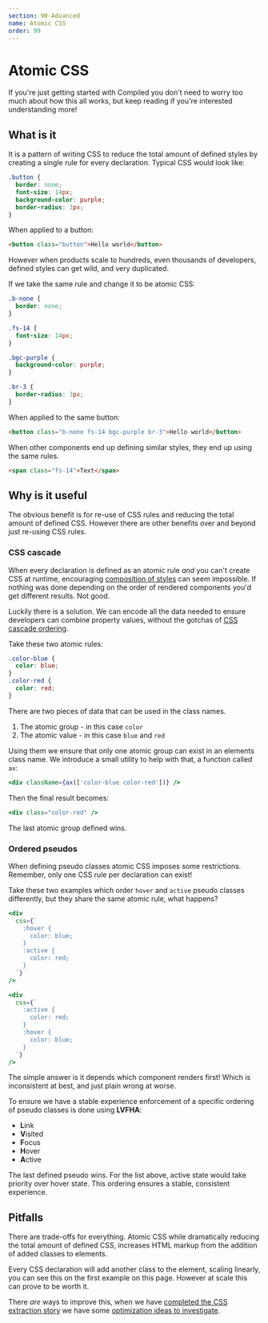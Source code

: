 ```yaml
---
section: 90-Advanced
name: Atomic CSS
order: 99
---
```


# Atomic CSS

If you're just getting started with Compiled you don't need to worry too much about how this all works,
but keep reading if you're interested understanding more!

## What is it

It is a pattern of writing CSS to reduce the total amount of defined styles by creating a single rule for every declaration.
Typical CSS would look like:

```css
.button {
  border: none;
  font-size: 14px;
  background-color: purple;
  border-radius: 3px;
}
```

When applied to a button:

```html
<button class="button">Hello world</button>
```

However when products scale to hundreds,
even thousands of developers,
defined styles can get wild,
and very duplicated.

If we take the same rule and change it to be atomic CSS:

```css
.b-none {
  border: none;
}

.fs-14 {
  font-size: 14px;
}

.bgc-purple {
  background-color: purple;
}

.br-3 {
  border-radius: 3px;
}
```

When applied to the same button:

```html
<button class="b-none fs-14 bgc-purple br-3">Hello world</button>
```

When other components end up defining similar styles,
they end up using the same rules.

```html
<span class="fs-14">Text</span>
```

## Why is it useful

The obvious benefit is for re-use of CSS rules and reducing the total amount of defined CSS.
However there are other benefits over and beyond just re-using CSS rules.

### CSS cascade

When every declaration is defined as an atomic rule _and_ you can't create CSS at runtime,
encouraging [composition of styles](/composition) can seem impossible.
If nothing was done depending on the order of rendered components you'd get different results.
Not good.

Luckily there is a solution.
We can encode all the data needed to ensure developers can combine property values,
without the gotchas of [CSS cascade ordering](https://developer.mozilla.org/en-US/docs/Learn/CSS/Building_blocks/Cascade_and_inheritance).

Take these two atomic rules:

```css
.color-blue {
  color: blue;
}
.color-red {
  color: red;
}
```

There are two pieces of data that can be used in the class names.

1. The atomic group - in this case `color`
1. The atomic value - in this case `blue` and `red`

Using them we ensure that only one atomic group can exist in an elements class name.
We introduce a small utility to help with that,
a function called `ax`:

```jsx
<div className={ax(['color-blue color-red'])} />
```

Then the final result becomes:

```jsx
<div class="color-red" />
```

The last atomic group defined wins.

### Ordered pseudos

When defining pseudo classes atomic CSS imposes some restrictions.
Remember,
only one CSS rule per declaration can exist!

Take these two examples which order `hover` and `active` pseudo classes differently,
but they share the same atomic rule,
what happens?

```jsx
<div
  css={`
    :hover {
      color: blue;
    }
    :active {
      color: red;
    }
  `}
/>
```

```jsx
<div
  css={`
    :active {
      color: red;
    }
    :hover {
      color: blue;
    }
  `}
/>
```

The simple answer is it depends which component renders first!
Which is inconsistent at best,
and just plain wrong at worse.

To ensure we have a stable experience enforcement of a specific ordering of pseudo classes is done using **LVFHA**:

- **L**ink
- **V**isited
- **F**ocus
- **H**over
- **A**ctive

The last defined pseudo wins.
For the list above,
active state would take priority over hover state.
This ordering ensures a stable,
consistent experience.

## Pitfalls

There are trade-offs for everything.
Atomic CSS while dramatically reducing the total amount of defined CSS,
increases HTML markup from the addition of added classes to elements.

Every CSS declaration will add another class to the element,
scaling linearly,
you can see this on the first example on this page.
However at scale this can prove to be worth it.

There _are_ ways to improve this,
when we have [completed the CSS extraction story](https://github.com/atlassian-labs/compiled/issues/58) we have some [optimization ideas to investigate](https://github.com/atlassian-labs/compiled/issues/335).
